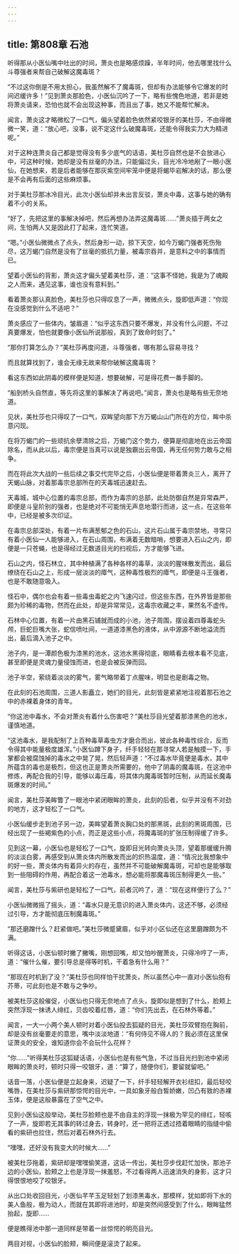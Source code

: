 ```yaml
---
---
---
```

title: 第808章 石池
---



听得那从小医仙嘴中吐出的时间，萧炎也是略感烦躁，半年时间，他去哪里找什么斗尊强者来帮自己破解这魔毒斑？

“不过这你倒是不用太担心，我虽然解不了魔毒斑，但却有办法能够令它爆发的时间迟缓许多！”见到萧炎那脸色，小医仙沉吟了一下，略有些愧色地道，若非是她将萧炎请来，恐怕也就不会出现这种事，而且出了事，她又不能帮忙解决。

闻言，萧炎这才略微松了一口气，偏头望着脸色依然紧咬银牙的美杜莎，不由得微微一笑，道：“放心吧，没事，说不定这什么破魔毒斑，还能令得我实力大为精进呢。”

对于这种连萧炎自己都是觉得没有多少底气的话语，美杜莎自然也是不会放进心中，可这种时候，她却是没有丝毫的办法，只能偏过头，目光冷冷地剐了一眼小医仙，在她想来，若是后者能够在那灰紫空间牢笼中便是将蝎毕岩解决的话，那么便是不会再有后面的这些麻烦事。

对于美杜莎那冰冷目光，此次小医仙却并未出言反驳，萧炎中毒，这事与她的确有着不小的关系。

“好了，先把这里的事解决掉吧，然后再想办法弄这魔毒斑……”萧炎插于两女之间，生怕两人又是因此打了起来，连忙笑道。

“嗯。”小医仙微微点了点头，然后身形一动，掠下天空，如今万蝎门强者死伤殆尽，这万蝎门自然是没有了丝毫的抵抗力量，被毒宗吞并，是意料之中的事情而已。

望着小医仙的背影，萧炎这才偏头望着美杜莎，道：“这事不怪她，我是为了魂殿之人而来，遇见这事，谁也没有意料到。”

看着萧炎那认真脸色，美杜莎也只得叹息了一声，微微点头，旋即低声道：“你现在没感觉到什么不适吧？”

萧炎感应了一些体内，皱眉道：“似乎这东西只要不爆发，并没有什么问题，不过真要爆发，怕也就要像小医仙所说那般，真到了致命时刻了。”

“那你打算怎么办？”美杜莎再度问道，斗尊强者，哪有那么容易寻找？

而且就算找到了，谁会无缘无故来帮你破解这魔毒斑？

看这东西如此阴毒的模样便是知道，想要破解，可是得花费一番手脚的。

“船到桥头自然直，等先将这里的事解决了再说吧。”闻言，萧炎也是略有些无奈地道。

见状，美杜莎也只得叹了一口气，双眸望向那下方万蝎山山门所在的方位，眸中杀意闪现。

在将万蝎门的一些顽抗余孽清除之后，万蝎门这个势力，便算是彻底地在出云帝国除名，而从此以后，毒宗便是当真可以说是独霸出云帝国，再无任何势力敢与之相争。

而在将此次大战的一些后续之事交代完毕之后，小医仙便是带着萧炎三人，离开了天蝎山脉，对着那毒宗总部所在的天毒城迅速赶去。

天毒城，城中心位置的毒宗总部，而作为毒宗的总部，此处防御自然是异常森严，即便是斗皇阶别的强者，也是绝对不可能悄无声息地潜行而进，这一点，在这些年中，已经是被多次印证。

在毒宗总部深处，有着一片布满葱郁之色的石山，这片石山属于毒宗禁地，寻常只有着小医仙一人能够进入，在石山周围，布满着无数暗哨，想要进入石山之内，即便是一只苍蝇，也是得经过无数道目光的扫视后，方才能够飞进。

石山之内，怪石林立，其中种植满了各种各样的毒草，淡淡的腥味散发而出，最后缭绕在石山之上，形成一层淡淡的瘴气，这种毒性极烈的瘴气，即便是斗王强者，也是不敢随意吸入。

怪石中，偶尔也会有着一些毒虫毒蛇之内飞速闪过，但这些东西，在外界皆是那些颇为珍稀的毒物，然而在此处，却是异常常见，这毒宗收藏之丰，果然名不虚传。

石林中心位置，有着一片由黑石铺就而成的小池，池子周围，摆设着四尊毒蛇头颅，巨蛇巨嘴大张，蛇信喷吐间，一道道漆黑色的液体，从中源源不断地溢流而出，最后滴入池子之中。

池子内，是一潭颜色极为漆黑的池水，这池水黑得彻底，眼睛看去根本看不见底，甚至即便是灵魂力量侵蚀而进，也是会被反弹而回。

池子半空，萦绕着淡淡的雾气，雾气略带着丁点腥味，明显也是剧毒之物。

在此刻的石池周围，三道人影矗立，她们的目光，此刻皆是紧紧地注视着那石池之中的赤裸着身体的青年。

“你这池中毒水，不会对萧炎有着什么伤害吧？”美杜莎目光望着那漆黑色的池水，谨慎地道。

“这池毒水，是我配制了上百种毒草毒虫方才磨合而出，彼此各种毒性综合，反而令得其中能量极度雄浑。”小医仙蹲下身子，纤手轻轻在那寻常人若是触摸一下，手掌都会被腐蚀掉的毒水之中晃了晃，然后轻声道：“不过毒水毕竟便是毒水，其中所蕴含的毒也是极烈，但这也正是萧炎所需要的，他中了阴毒的魔毒斑，在这池中修炼，再配合我的引导，能够以毒压毒，将其体内魔毒斑暂时压制，从而延长魔毒斑爆发的时间。”

闻言，美杜莎美眸瞥了一眼池中紧闭眼眸的萧炎，此刻的后者，似乎并没有不对劲的地方，这才轻松了一口气。

小医仙缓步走到池子另一边，美眸望着萧炎胸口处的那黑斑，此刻的黑斑周围，已经出现了一些褐紫色的小点，而正是这些小点，将魔毒斑的扩张压制得缓了许多。

见到这一幕，小医仙也是轻松了一口气，旋即目光转向萧炎头顶，望着那缓缓升腾的淡淡白雾，再感受到从萧炎体内所散发而出的炽热温度，道：“情况比我想象中的好一些，萧炎体内有着异火的存在，虽然并不可能破解魔毒斑，可却也是能够取到一些阻碍的作用，再配合着这一池毒水，想必能将那魔毒斑压制得更久一些。”

闻言，美杜莎与紫研也是轻松了一口气，前者沉吟了，道：“现在这样便行了么？”

小医仙微微摇了摇头，道：“毒水只是无意识的进入萧炎体内，这还不够，必须经过引导，方才能彻底压制魔毒斑。”

“那还磨蹭什么？赶紧做吧。”美杜莎微蹙黛眉，似乎对小区仙还在这里磨蹭颇为不满。

听得这话，小医仙顿时撇了撇嘴，刚想回嘴，却又怕吵醒萧炎，只得冷哼了一声，道：“催什么催，要引导总是得等时机，干着急有什么用？”

“那现在时机到了没？”美杜莎也同样怕干扰萧炎，所以虽然心中一直对小医仙抱有芥蒂，可此刻也是不敢与之争吵。

被美杜莎这般催促，小医仙也只得无奈地点了点头，旋即似是想到了什么，脸颊上突然浮现一抹诱人绯红，贝齿咬着红唇，道：“你们先出去，在石林外等着。”

闻言，一大一小两个美人顿时对着小医仙投去狐疑的目光，美杜莎双臂抱在胸前，却是没有丝毫要走的意思，嘴中淡淡地道：“有何侍见不得人的？我必须在这里保证萧炎的安全，谁知道你会不会玩什么花样？

“你……”听得美杜莎这狐疑话语，小医仙也是有些气急，不过当目光扫到池中紧闭眼眸的萧炎时，顿时只得一咬银牙，道：“算了，随便你们，要留就留吧。”

话音一落，小医仙便是立起身来，迟疑了一下，纤手轻轻解开衣衫纽扣，最后轻咬嘴唇，在美杜莎与紫研那惊愕的目光中，一具如象牙般白皙娇嫩，凹凸有致的赤裸玉体，便是这般暴露在了空气之中。

见到小医仙这般举动，美杜莎脸颊也是不由自主的浮现一抹极为罕见的绯红，轻咳了一声，旋即若无其事的转过身去，转身时，还一把将正透过捂着眼睛的指缝中偷看的紫研也拉住，然后对着石林外行去。

“嘿嘿，还好没有我变大的时候大……”

被美杜莎拖着，紫研却是嘿嘿偷笑道，这话一传出，美杜莎步伐赶忙加快，那池子边的小医仙，脸颊之上也是浮现一抹羞怒，不过看得两人迅速消失的身影，这才只得恨恨地咬了咬银牙。

从出口处收回目光，小医仙芊芊玉足轻划了划漆黑毒水，那模样，犹如即将下水的美人鱼般，极为动人，而就在其即将进池时，却是突然间感受到了什么，眼眸猛然抬起，旋即……

便是瞧得池中那一道同样是带着一丝惊愕的明亮目光。

两目对视，小医仙的脸颊，瞬间便是滚烫了起来。